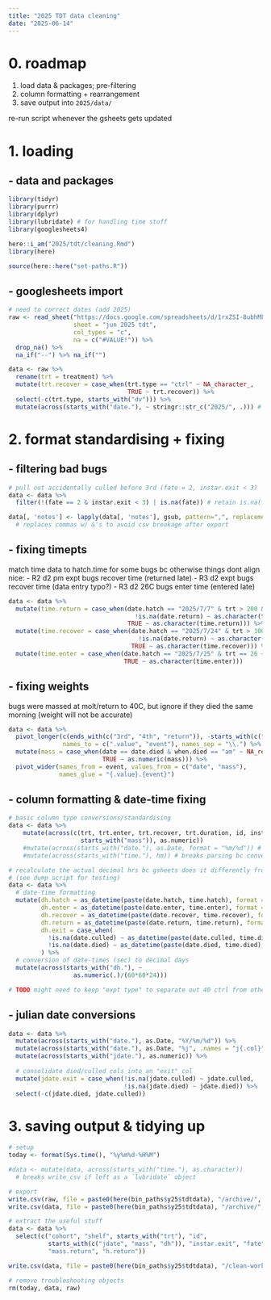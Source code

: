```yaml
---
title: "2025 TDT data cleaning"
date: "2025-06-14"
---
```


# 0. roadmap

1. load data & packages; pre-filtering
2. column formatting + rearrangement
3. save output into `2025/data/`

re-run script whenever the gsheets gets updated


# 1. loading

## - data and packages
```r
library(tidyr)
library(purrr)
library(dplyr)
library(lubridate) # for handling time stuff
library(googlesheets4)

here::i_am("2025/tdt/cleaning.Rmd")
library(here)

source(here::here("set-paths.R"))
```

## - googlesheets import

```r
# need to correct dates (add 2025)
raw <- read_sheet("https://docs.google.com/spreadsheets/d/1rxZSI-8ubhMkeM2Sh1xNi5IKF0Vt_BDFItAg_Ak476M/edit?gid=1826657546#gid=1826657546", 
                  sheet = "jun 2025 tdt",
                  col_types = "c",
                  na = c("#VALUE!")) %>%
  drop_na() %>%
  na_if("--") %>% na_if("")

data <- raw %>% 
  rename(trt = treatment) %>%
  mutate(trt.recover = case_when(trt.type == "ctrl" ~ NA_character_,
                                 TRUE ~ trt.recover)) %>%
  select(-c(trt.type, starts_with("dv"))) %>%
  mutate(across(starts_with("date."), ~ stringr::str_c("2025/", .))) # didnt add "2025" to dates so add here
```

# 2. format standardising + fixing

## - filtering bad bugs

```r
# pull out accidentally culled before 3rd (fate = 2, instar.exit < 3)
data <- data %>%
  filter(!(fate == 2 & instar.exit < 3) | is.na(fate)) # retain is.na(fate) for things still developing

data[, 'notes'] <- lapply(data[, 'notes'], gsub, pattern=",", replacement = "&") 
  # replaces commas w/ &'s to avoid csv breakage after export
```

## - fixing timepts

match time data to hatch.time for some bugs bc otherwise things dont align nice:
- R2 d2 pm expt bugs recover time (returned late)
- R3 d2 expt bugs recover time (data entry typo?)
- R3 d2 26C bugs enter time (entered late)

```r
data <- data %>%
  mutate(time.return = case_when(date.hatch == "2025/7/7" & trt > 200 & 
                                   !is.na(date.return) ~ as.character(time.hatch),
                                 TRUE ~ as.character(time.return))) %>%
  mutate(time.recover = case_when(date.hatch == "2025/7/24" & trt > 100 &
                                    !is.na(date.return) ~ as.character(time.hatch),
                                  TRUE ~ as.character(time.recover))) %>%
  mutate(time.enter = case_when(date.hatch == "2025/7/25" & trt == 26 ~ "12:00",
                                TRUE ~ as.character(time.enter)))
```

## - fixing weights

bugs were massed at molt/return to 40C, but ignore if they died the same morning (weight will not be accurate)

```r
data <- data %>%
  pivot_longer(c(ends_with(c("3rd", "4th", "return")), -starts_with(c("h", "time"))),
               names_to = c(".value", "event"), names_sep = "\\.") %>%
  mutate(mass = case_when(date == date.died & when.died == "am" ~ NA_real_,
                          TRUE ~ as.numeric(mass))) %>% 
  pivot_wider(names_from = event, values_from = c("date", "mass"),
              names_glue = "{.value}.{event}")
```


## - column formatting & date-time fixing

```r
# basic column type conversions/standardising
data <- data %>%
    mutate(across(c(trt, trt.enter, trt.recover, trt.duration, id, instar.exit, fate,
                    starts_with("mass")), as.numeric))
    #mutate(across(starts_with("date."), as.Date, format = "%m/%d")) # breaks cuz no %Y
    #mutate(across(starts_with("time."), hm)) # breaks parsing bc converts to "HH MM SS"

# recalculate the actual decimal hrs bc gsheets does it differently from R
# (see dump script for testing)
data <- data %>%
  # date-time formatting
  mutate(dh.hatch = as_datetime(paste(date.hatch, time.hatch), format = "%Y/%m/%d %H:%M"),
         dh.enter = as_datetime(paste(date.enter, time.enter), format = "%Y/%m/%d %H:%M"),
         dh.recover = as_datetime(paste(date.recover, time.recover), format = "%Y/%m/%d %H:%M"),
         dh.return = as_datetime(paste(date.return, time.return), format = "%Y/%m/%d %H:%M"),
         dh.exit = case_when(
           !is.na(date.culled) ~ as_datetime(paste(date.culled, time.died), format = "%Y/%m/%d %H:%M"),
           !is.na(date.died) ~ as_datetime(paste(date.died, time.died), format = "%Y/%m/%d %H:%M")),
         ) %>% 
  # conversion of date-times (sec) to decimal days
  mutate(across(starts_with("dh."), ~ 
                  as.numeric(.)/(60*60*24)))

# TODO might need to keep "expt type" to separate out 40 ctrl from other "ctrls" ?
```


## - julian date conversions

```r
data <- data %>%
  mutate(across(starts_with("date."), as.Date, "%Y/%m/%d")) %>%
  mutate(across(starts_with("date."), as.Date, "%j", .names = "j{.col}")) %>%
  mutate(across(starts_with("jdate."), as.numeric)) %>%
  
  # consolidate died/culled cols into an "exit" col
  mutate(jdate.exit = case_when(!is.na(jdate.culled) ~ jdate.culled,
                                !is.na(jdate.died) ~ jdate.died)) %>%
  select(-c(jdate.died, jdate.culled))
```


# 3. saving output & tidying up

```r
# setup
today <- format(Sys.time(), "%y%m%d-%H%M")

#data <- mutate(data, across(starts_with("time."), as.character))
  # breaks write_csv if left as a `lubridate` object
```

```r
# export
write.csv(raw, file = paste0(here(bin_paths$y25$tdtdata), "/archive/", today, "_raw.csv"), row.names = FALSE)
write.csv(data, file = paste0(here(bin_paths$y25$tdtdata), "/archive/", today, "_clean-full.csv"), row.names = FALSE)

# extract the useful stuff
data <- data %>%
  select(c("cohort", "shelf", starts_with("trt"), "id", 
           starts_with(c("jdate", "mass", "dh")), "instar.exit", "fate", 
           "mass.return", "h.return"))

write.csv(data, file = paste0(here(bin_paths$y25$tdtdata), "/clean-working.csv"), row.names = FALSE)
```

```r
# remove troubleshooting objects
rm(today, data, raw)
```

